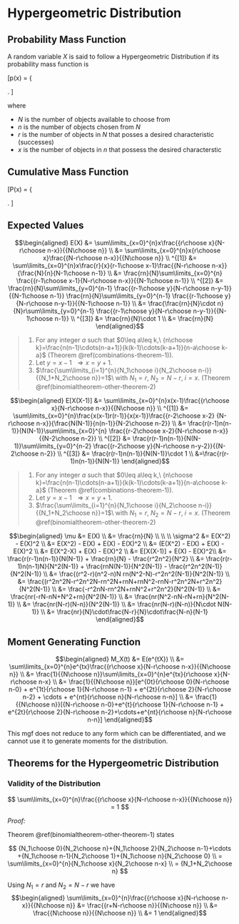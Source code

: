 # Hypergeometric Distribution

## Probability Mass Function 

A random variable $X$ is said to follow a Hypergeometric Distribution if its probability mass function is

\[p(x) = \left\{
	\begin{array}{ll}
		\frac{{r\choose x}{N-r\choose n-x}}{{N\choose n}}, & x=0,1,2,\ldots\\
		0 & otherwise 
	\end{array} \right. 
\]

where 

* $N$ is the number of objects available to choose from
* $n$ is the number of objects chosen from $N$
* $r$ is the number of objects in $N$ that posses a desired characteristic (successes)
* $x$ is the number of objects in $n$ that possess the desired characterstic

## Cumulative Mass Function

\[P(x) = \left\{
	\begin{array}{ll}
		\sum\limits_{i=0}^{x}\frac{{r\choose i}{N-r\choose n-i}}{{N\choose n}}, & x=0,1,2,\ldots\\
		0 & otherwise 
	\end{array} \right. 
\]



## Expected Values

$$\begin{aligned} 
E(X)
      	&= \sum\limits_{x=0}^{n}x\frac{{r\choose x}{N-r\choose n-x}}{{N\choose n}} \\
      	&= \sum\limits_{x=0}^{n}x{r\choose x}\frac{{N-r\choose n-x}}{{N\choose n}} \\
^{[1]}	&= \sum\limits_{x=0}^{n}x\frac{r}{x}{r-1\choose x-1}\frac{{N-r\choose n-x}}
      		{\frac{N}{n}{N-1\choose n-1}} \\
        &= \frac{rn}{N}\sum\limits_{x=0}^{n}
          \frac{{r-1\choose x-1}{N-r\choose n-x}}{{N-1\choose n-1}} \\
^{[2]}	&= \frac{rn}{N}\sum\limits_{y=0}^{n-1}
           \frac{{r-1\choose y}{N-r\choose n-y-1}}{{N-1\choose n-1}}
		       \frac{rn}{N}\sum\limits_{y=0}^{n-1}
		       \frac{{r-1\choose y}{N-r\choose n-y-1}}{{N-1\choose n-1}} \\
        &= \frac{\frac{rn}{N}\cdot n}{N}r\sum\limits_{y=0}^{n-1}
            \frac{{r-1\choose y}{N-r\choose n-y-1}}{{N-1\choose n-1}} \\
^{[3]}	&= \frac{rn}{N}\cdot 1 \\
        &= \frac{rn}{N}
\end{aligned}$$

> 1. For any integer $a$ such that $0\leq a\leq k,\ 
		{n\choose k}=\frac{n(n-1)\cdots(n-a+1)}{k(k-1)\cdots(k-a+1)}{n-a\choose k-a}$ (Theorem \@ref(combinations-theorem-1)).
> 2. Let $y=x-1$\ \ $\Rightarrow x=y+1$.
> 3. $\frac{\sum\limits_{i=1}^{n}{N_1\choose i}{N_2\choose n-i}}{{N_1+N_2\choose n}}=1$\\
		\indent with $N_1=r,\ N_2=N-r,\ i=x$.  (Theorem \@ref(binomialtheorem-other-theorem-2)
	
	
$$\begin{aligned} 
E[X(X-1)]
	      &= \sum\limits_{x=0}^{n}x(x-1)\frac{{r\choose x}{N-r\choose n-x}}{{N\choose n}} \\
^{[1]}	&= \sum\limits_{x=0}^{n}\frac{x(x-1)r(r-1)}{x(x-1)}\frac{{r-2\choose x-2}
	      	{N-r\choose n-x}}{\frac{N(N-1)}{n(n-1)}{N-2\choose n-2}} \\
        &= \frac{r(r-1)n(n-1)}{N(N-1)}\sum\limits_{x=0}^{n}
          \frac{{r-2\choose x-2}{N-r\choose n-x}}{{N-2\choose n-2}} \\
^{[2]}	&= \frac{r(r-1)n(n-1)}{N(N-1)}\sum\limits_{y=0}^{n-2}
          \frac{{r-2\choose y}{N-r\choose n-y-2}}{{N-2\choose n-2}} \\
^{[3]}  &= \frac{r(r-1)n(n-1)}{N(N-1)}\cdot 1 \\
        &=\frac{r(r-1)n(n-1)}{N(N-1)}
\end{aligned}$$

> 1. For any integer $a$ such that $0\leq a\leq k,\ 
		{n\choose k}=\frac{n(n-1)\cdots(n-a+1)}{k(k-1)\cdots(k-a+1)}{n-a\choose k-a}$ (Theorem \@ref(combinations-theorem-1)).
> 2. Let $y=x-1$\ \ $\Rightarrow x=y+1$.
> 3. $\frac{\sum\limits_{i=1}^{n}{N_1\choose i}{N_2\choose n-i}}{{N_1+N_2\choose n}}=1$\\
		\indent with $N_1=r,\ N_2=N-r,\ i=x$.  (Theorem \@ref(binomialtheorem-other-theorem-2)
		
$$\begin{aligned}
\mu
	&= E(X) \\
	&= \frac{rn}{N} \\
\\
\\
\sigma^2
	&= E(X^2) - E(X)^2 \\
	&= E(X^2) - E(X) + E(X) - E(X)^2 \\
  &= (E(X^2) - E(X) + E(X) - E(X)^2 \\
	&= E(X^2-X) + E(X) - E(X)^2 \\
  &= E[X(X-1)] + E(X) - E(X)^2\\
	&= \frac{r(r-1)n(n-1)}{N(N-1)} + \frac{rn}{N} - \frac{r^2n^2}{N^2} \\
  &= \frac{r(r-1)n(n-1)N}{N^2(N-1)} + \frac{rnN(N-1)}{N^2(N-1)}
		- \frac{r^2n^2(N-1)}{N^2(N-1)} \\
  &= \frac{(r^2-r)(n^2-n)N rn(N^2-N)-r^2n^2(N-1)}{N^2(N-1)} \\
  &= \frac{(r^2n^2N-r^2n^2N-rn^2N+rnN+rnN^2-rnN-r^2n^2N+r^2n^2}{N^2(N-1)} \\
  &= \frac{-r^2nN-rn^2N+rnN^2+r^2n^2}{N^2(N-1)} \\
	&= \frac{nr(-rN-nN+N^2+rn}{N^2(N-1)} \\
  &= \frac{nr(N^2-nN-rN+rn}{N^2(N-1)} \\
	&= \frac{nr(N-r)(N-n)}{N^2(N-1)} \\
	&= \frac{nr(N-r)(N-n)}{N\cdot N(N-1)} \\
  &= \frac{nr}{N}\cdot\frac{N-r}{N}\cdot\frac{N-n}{N-1}
\end{aligned}$$


## Moment Generating Function

$$\begin{aligned}
M_X(t)
	&= E(e^{tX}) \\
	&= \sum\limits_{x=0}^{n}e^{tx}\frac{{r\choose x}{N-r\choose n-x}}{{N\choose n}} \\
	&= \frac{1}{{N\choose n}}\sum\limits_{x=0}^{n}e^{tx}{r\choose x}{N-r\choose n-x} \\
  &= \frac{1}{{N\choose n}}[e^{0t}{r\choose 0}{N-r\choose n-0} + 
      e^{1t}{r\choose 1}{N-r\choose n-1} + 
      e^{2t}{r\choose 2}{N-r\choose n-2} + \cdots + 
      e^{nt}{r\choose n}{N-r\choose n-n}] \\
  &= \frac{1}{{N\choose n}}[{N-r\choose n-0}+e^{t}{r\choose 1}{N-r\choose n-1}
		+ e^{2t}{r\choose 2}{N-r\choose n-2}+\cdots+e^{nt}{r\choose n}{N-r\choose n-n}]
\end{aligned}$$

This mgf does not reduce to any form which can be differentiated, and we cannot use it to generate moments for the distribution.


## Theorems for the Hypergeometric Distribution

### Validity of the Distribution

$$ 
\sum\limits_{x=0}^{n}\frac{{r\choose x}{N-r\choose n-x}}{{N\choose n}} = 1
$$

_Proof:_

Theorem \@ref(binomialtheorem-other-theorem-1) states

$$ 
{N_1\choose 0}{N_2\choose n}+{N_1\choose 2}{N_2\choose n-1}+\cdots
		+{N_1\choose n-1}{N_2\choose 1}+{N_1\choose n}{N_2\choose 0} \\
  = \sum\limits_{x=0}^{n}{N_1\choose x}{N_2\choose n-x} \\
	= {N_1+N_2\choose n}
$$

Using $N_1 = r$ and $N_2 = N-r$ we have
$$\begin{aligned}
\sum\limits_{x=0}^{n}\frac{{r\choose x}{N-r\choose n-x}}{{N\choose n}}
	&= \frac{{r+N-r\choose n}}{{N\choose n}} \\
	&= \frac{{N\choose n}}{{N\choose n}} \\
	&= 1
\end{aligned}$$
